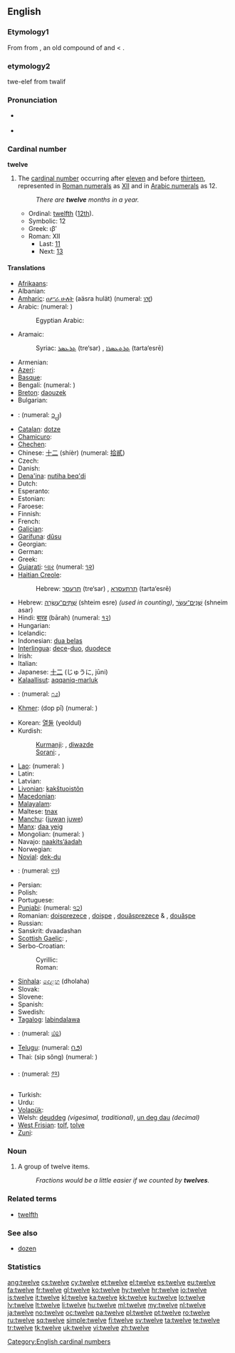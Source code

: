 {{wikipedia}}
==English==

===Etymology1===
From {{etyl|ang|en}} {{term|twelf|lang=ang}} from {{proto|Germanic|twalif-|lang=en}}, an old compound of {{proto|Germanic|twa-|two|lang=en|title=}} and {{proto|Germanic|-lif|left over|lang=en|title=}} < {{proto|Indo-European|leikw-|leave, remain|lang=en}}.
===etymology2===
twe-elef from twalif 
===Pronunciation===
* {{a|UK|US}} {{IPA|/twɛlv/}}
* {{audio|en-us-twelve.ogg|Audio (US)}}

===Cardinal number===
'''twelve'''

# The [[cardinal number]] occurring after [[eleven]] and before [[thirteen]], represented in [[Roman numerals]] as [[XII]] and in [[Arabic numeral]]s as 12.
#: ''There are '''twelve''' months in a year.''
#* Ordinal: [[twelfth]] ([[12th]]).
#* Symbolic: 12
#* Greek: ιβʹ
#* Roman: XII
#** Last: [[eleven|11]]
#** Next: [[thirteen|13]]

====Translations====
{{trans-top|cardinal number 12}}
* [[Afrikaans]]: {{t-|af|twaalf|xs=Afrikaans}}
* Albanian: {{t-|sq|dymbëdhjetë|xs=Albanian}}
* [[Amharic]]: [[ዐሥራ ሁለት]] (aäsra hulät) (numeral: [[፲፪]])
* Arabic: {{t-|ar|اثنا عشر|alt=إثْنا عَشَرَ|tr='ithnaa 3ashara}} (numeral: {{Arab|[[١٢]]}})
*: Egyptian Arabic: {{tø|arz|اتناشر|tr=itnaashar|sc=Arab|xs=Egyptian Arabic}}
* Aramaic:
*: Syriac: [[ܬܪܥܣܪ]] (tre‘sar) {{m}}, [[ܬܪܬܥܣܪܐ]] (tarta‘esrē) {{f}}
* Armenian: {{t+|hy|տասներկու|tr=tasnerku}}
* [[Azeri]]: {{t-|az|on iki|xs=Azeri}}
* [[Basque]]: {{t+|eu|hamabi|xs=Basque}}
* Bengali: {{t|bn|বারো|tr=baro|sc=Beng}} (numeral: {{Beng|[[১২]]}})
* [[Breton]]: [[daouzek]]
* Bulgarian: {{t|bg|дванадесет|tr=dvanádeset}}
* {{trreq|Burmese}}: (numeral: [[၁၂]])
* [[Catalan]]: [[dotze]]
* [[Chamicuro]]: {{tø|ccc|chunka ma'pojta}}
* [[Chechen]]: {{tø|ce|шийтта|tr=šiytta}}
* Chinese: [[十二]] (shíèr) (numeral: [[拾貳]])
* Czech: {{t-|cs|dvanáct}}
* Danish: {{t+|da|tolv}}
* [[Dena'ina]]: [[nutiha beq'di]]
* Dutch: {{t+|nl|twaalf}}
* Esperanto: {{t-|eo|dek du|xs=Esperanto}}
* Estonian: {{t-|et|kaksteist}}
* Faroese: {{t-|fo|tólv|xs=Faroese}}
* Finnish: {{t+|fi|kaksitoista}}
* French: {{t+|fr|douze}}
* [[Galician]]: {{t+|gl|doce|xs=Galician}}
* [[Garífuna]]: [[dûsu]]
* Georgian: {{t-|ka|თორმეტი|tr=t’ermeti|sc=Geor|xs=Georgian}}
* German: {{t+|de|zwölf}}
* Greek: {{t+|el|δώδεκα|tr=dódeka}}
* [[Gujarati]]: [[બાર]] (numeral: [[૧૨]])
* [[Haitian Creole]]: {{tø|ht|douz}}
*: Hebrew: [[תרעסר]] (tre‘sar) {{m}}, [[תרתעסרא]] (tarta‘esrē) {{f}}
* Hebrew: [[שתים עשרה|שְׁתֵּים־עֶשְׂרֵה]] (shteim esre) {{f}} ''(used in counting)'', [[שנים עשר|שְׁנֵים־עָשָׂר]] (shneim asar) {{m}}
* Hindi: [[बारह]] (bārah) (numeral: [[१२]])
* Hungarian: {{t+|hu|tizenkettő}}
* Icelandic: {{t+|is|tólf}}
* Indonesian: [[dua belas]]
* [[Interlingua]]: [[dece]]-[[duo]], [[duodece]]
* Irish: {{t+|ga|dó dhéag|xs=Irish}}
* Italian: {{t+|it|dodici}}
* Japanese: [[十二]] (じゅうに, jūni)
* [[Kalaallisut]]: [[aqqaniq-marluk]]
* {{trreq|Kannada}}: (numeral: [[೧೨]])
* [[Khmer]]: {{Khmr|[[ដប់ពីរ]]}} (dop pī) (numeral: {{Khmr|[[១២]]}})
{{trans-mid}}
* Korean: [[열둘]] (yeoldul)
* Kurdish:
*: [[Kurmanji]]: {{t|ku|dazde}}, [[diwazde]]
*: [[Sorani]]: {{ku-Arab|[[دوانزه‌]]}}, {{ku-Arab|[[دوازده‌]]}}
* [[Lao]]: {{t-|lo|ສິບສອງ|tr=sip-sööng|sc=Laoo|xs=Lao}} (numeral: {{Laoo|[[໑໒]]}})
* Latin: {{t+|la|duodecim}}
* Latvian: {{t|lv|divpadsmit|xs=Latvian}}
* [[Livonian]]: [[kakštuoistõn]]
* [[Macedonian]]: {{t|mk|дванаесет|tr=dvanáeset}}
* [[Malayalam]]: {{t|ml|പന്ത്രണ്ട്|sc=Mlym|xs=Malayalam}}
* Maltese: [[tnax]]
* [[Manchu]]: ([[juwan]] [[juwe]])
* [[Manx]]: [[daa yeig]]
* Mongolian: {{t|mn|арван хоёр|tr=arvan hoyor|sc=Cyrl|xs=Mongolian}} (numeral: {{Mong|[[᠑᠒]]}})
* Navajo: [[naakitsʼáadah]]
* Norwegian: {{t+|no|tolv}}
* [[Novial]]: [[dek-du]]
* {{trreq|Oriya}}: (numeral: [[୧୨]])
* Persian: {{t+|fa|دوازده|xs=Persian}}
* Polish: {{t+|pl|dwanaście}}
* Portuguese: {{t+|pt|doze}}
* [[Punjabi]]: {{t-|pa|ਬਾਰਾਂ|sc=Guru|xs=Punjabi}} (numeral: [[੧੨]])
* Romanian: [[doisprezece]] {{m}}, [[doişpe]] {{italbrac|m, informal}}, [[douăsprezece]] {{f}} & {{n}}, [[douăşpe]] {{italbrac|f & n, informal}}
* Russian: {{t+|ru|двенадцать|tr=dvenádtsat’}}
* Sanskrit: dvaadashan {{rfscript|Deva}}
* [[Scottish Gaelic]]: {{t-|gd|dà dheug|xs=Scottish Gaelic}},  {{t-|gd|dhà dheug|alt=a dhà dheug|xs=Scottish Gaelic}}
* Serbo-Croatian:
*: Cyrillic: {{tø|sh|дванаест|alt=два́нае̄ст|sc=Cyrl|xs=Serbo-Croatian}}
*: Roman: {{tø|sh|dvanaest|alt=dvánaēst|xs=Serbo-Croatian}}
* [[Sinhala]]: [[දොළහ]] (dholaha)
* Slovak: {{t|sk|dvanásť}}
* Slovene: {{t+|sl|dvanajst}}
* Spanish: {{t+|es|doce}}
* Swedish: {{t+|sv|tolv}}
* [[Tagalog]]: [[labindalawa]]
* {{trreq|Tamil}}: (numeral: [[௰௨]])
* [[Telugu]]: {{t-|te|పండ్రెండు|tr=pamḍremḍu}} (numeral: [[౧౨]])
* Thai: {{Thai|[[สิบสอง]]}} (sìp sŏng) (numeral: {{Thai|[[๑๒]]}})
* {{trreq|Tibetan}}: (numeral: [[༡༢]])
* Turkish: {{t+|tr|on iki}}
* Urdu: {{t-|ur|بارہ|tr=baarah|xs=Urdu}}
* [[Volapük]]: {{t|vo|degtel}}
* Welsh: [[deuddeg]] ''(vigesimal, traditional)'', [[un deg dau]] ''(decimal)''
* [[West Frisian]]: [[tolf]], [[tolve]]
* [[Zuni]]: {{tø|zun|asdemłan kwili yałdo'}}
{{trans-bottom}}

===Noun===
{{en-noun}}

# A group of twelve items.
#: ''Fractions would be a little easier if we counted by '''twelves'''.''

===Related terms===
* [[twelfth]]

===See also===
* [[dozen]]

===Statistics===
{{rank|consider|provided|Rome|970|twelve|opposite|vast|isn't}}

[[Category:English cardinal numbers]]

[[ang:twelve]]
[[cs:twelve]]
[[cy:twelve]]
[[et:twelve]]
[[el:twelve]]
[[es:twelve]]
[[eu:twelve]]
[[fa:twelve]]
[[fr:twelve]]
[[gl:twelve]]
[[ko:twelve]]
[[hy:twelve]]
[[hr:twelve]]
[[io:twelve]]
[[is:twelve]]
[[it:twelve]]
[[kl:twelve]]
[[ka:twelve]]
[[kk:twelve]]
[[ku:twelve]]
[[lo:twelve]]
[[lv:twelve]]
[[lt:twelve]]
[[li:twelve]]
[[hu:twelve]]
[[ml:twelve]]
[[my:twelve]]
[[nl:twelve]]
[[ja:twelve]]
[[no:twelve]]
[[oc:twelve]]
[[pa:twelve]]
[[pl:twelve]]
[[pt:twelve]]
[[ro:twelve]]
[[ru:twelve]]
[[sq:twelve]]
[[simple:twelve]]
[[fi:twelve]]
[[sv:twelve]]
[[ta:twelve]]
[[te:twelve]]
[[tr:twelve]]
[[tk:twelve]]
[[uk:twelve]]
[[vi:twelve]]
[[zh:twelve]]